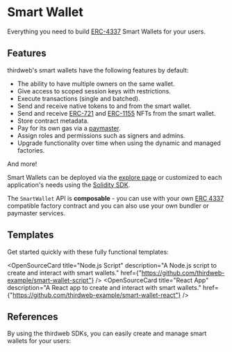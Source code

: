 
# Smart Wallet

Everything you need to build [ERC-4337](https://eips.ethereum.org/EIPS/eip-4337) Smart Wallets for your users.

## Features

thirdweb's smart wallets have the following features by default:

- The ability to have multiple owners on the same wallet.
- Give access to scoped session keys with restrictions.
- Execute transactions (single and batched).
- Send and receive native tokens to and from the smart wallet.
- Send and receive [ERC-721](/contracts/build/extensions/erc-721/ERC721) and [ERC-1155](/contracts/build/extensions/erc-1155/ERC1155) NFTs from the smart wallet.
- Store contract metadata.
- Pay for its own gas via a [paymaster](/wallets/smart-wallet/how-it-works#paymaster).
- Assign roles and permissions such as signers and admins.
- Upgrade functionality over time when using the dynamic and managed factories.

And more!

Smart Wallets can be deployed via the [explore page](https://thirdweb.com/explore) or customized to each application's needs using the [Solidity SDK](/contracts/build/overview).

The `SmartWallet` API is **composable** - you can use with your own [ERC 4337](https://eips.ethereum.org/EIPS/eip-4337) compatible factory contract and you can also use your own bundler or paymaster services.

## Templates

Get started quickly with these fully functional templates:

<OpenSourceCard
	title="Node.js Script"
	description="A Node.js script to create and interact with smart wallets."
	href={"https://github.com/thirdweb-example/smart-wallet-script"}
/>
<OpenSourceCard
	title="React App"
	description="A React app to create and interact with smart wallets."
	href={"https://github.com/thirdweb-example/smart-wallet-react"}
/>

## References

By using the thirdweb SDKs, you can easily create and manage smart wallets for your users:

<Grid>
	<SDKCard href="/react/latest" title="React" icon={ReactIcon} />
	<SDKCard href="/react-native/latest" title="React Native" icon={ReactIcon} />
	<SDKCard href="/typescript/latest" title="TypeScript" icon={TypeScriptIcon} />
	<SDKCard href="/unity" title="Unity" icon={UnityIcon} />
</Grid>
